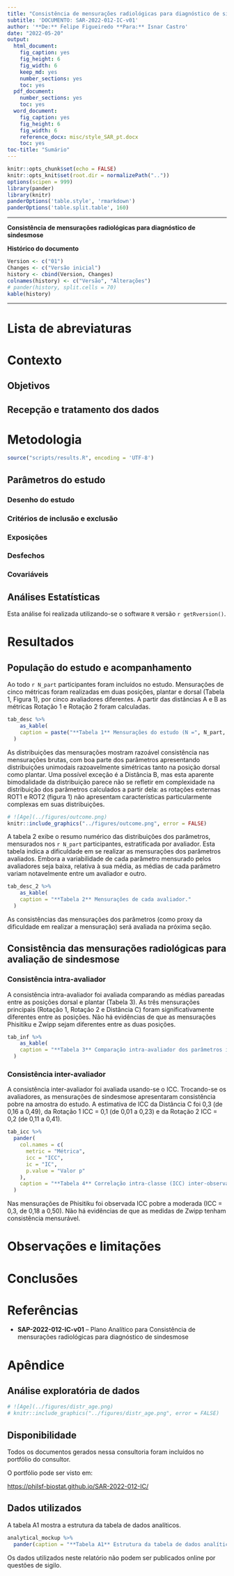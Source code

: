 ```yaml
---
title: "Consistência de mensurações radiológicas para diagnóstico de sindesmose"
subtitle: 'DOCUMENTO: SAR-2022-012-IC-v01'
author: '**De:** Felipe Figueiredo **Para:** Isnar Castro'
date: "2022-05-20"
output:
  html_document:
    fig_caption: yes
    fig_height: 6
    fig_width: 6
    keep_md: yes
    number_sections: yes
    toc: yes
  pdf_document:
    number_sections: yes
    toc: yes
  word_document:
    fig_caption: yes
    fig_height: 6
    fig_width: 6
    reference_docx: misc/style_SAR_pt.docx
    toc: yes
toc-title: "Sumário"
---
```


```r
knitr::opts_chunk$set(echo = FALSE)
knitr::opts_knit$set(root.dir = normalizePath(".."))
options(scipen = 999)
library(pander)
library(knitr)
panderOptions('table.style', 'rmarkdown')
panderOptions('table.split.table', 160)
```

---

\newpage

**Consistência de mensurações radiológicas para diagnóstico de sindesmose**

**Histórico do documento**

```r
Version <- c("01")
Changes <- c("Versão inicial")
history <- cbind(Version, Changes)
colnames(history) <- c("Versão", "Alterações")
# pander(history, split.cells = 70)
kable(history)
```

---

# Lista de abreviaturas

# Contexto

## Objetivos

## Recepção e tratamento dos dados

# Metodologia

```r
source("scripts/results.R", encoding = 'UTF-8')
```

## Parâmetros do estudo

### Desenho do estudo

### Critérios de inclusão e exclusão

### Exposições

### Desfechos

### Covariáveis

## Análises Estatísticas

Esta análise foi realizada utilizando-se o software `R` versão `r getRversion()`.

# Resultados

## População do estudo e acompanhamento

Ao todo `r N_part` participantes foram incluídos no estudo.
Mensurações de cinco métricas foram realizadas em duas posições, plantar e dorsal (Tabela 1, Figura 1), por cinco avaliadores diferentes.
A partir das distâncias A e B as métricas Rotação 1 e Rotação 2 foram calculadas.

```r
tab_desc %>%
    as_kable(
    caption = paste("**Tabela 1** Mensurações do estudo (N =", N_part, "participantes, 5 avaliadores).")
  )
```

As distribuições das mensurações mostram razoável consistência nas mensurações brutas, com boa parte dos parâmetros apresentando distribuições unimodais razoavelmente simétricas tanto na posição dorsal como plantar.
Uma possível exceção é a Distância B, mas esta aparente bimodalidade da distribuição parece não se refletir em complexidade na distribuição dos parâmetros calculados a partir dela: as rotações externas ROT1 e ROT2 (figura 1) não apresentam características particularmente complexas em suas distribuições.

```r
# ![Age](../figures/outcome.png)
knitr::include_graphics("../figures/outcome.png", error = FALSE)
```

A tabela 2 exibe o resumo numérico das distribuições dos parâmetros, mensurados nos `r N_part` participantes, estratificada por avaliador.
Esta tabela indica a dificuldade em se realizar as mensurações dos parâmetros avaliados.
Embora a variabilidade de cada parâmetro mensurado pelos avaliadores seja baixa, relativa à sua média, as médias de cada parâmetro variam notavelmente entre um avaliador e outro.

```r
tab_desc_2 %>%
    as_kable(
    caption = "**Tabela 2** Mensurações de cada avaliador."
  )
```

As consistências das mensurações dos parâmetros (como proxy da dificuldade em realizar a mensuração) será avaliada na próxima seção.

## Consistência das mensurações radiológicas para avaliação de sindesmose

### Consistência intra-avaliador

A consistência intra-avaliador foi avaliada comparando as médias pareadas entre as posições dorsal e plantar (Tabela 3).
As três mensurações principais (Rotação 1, Rotação 2 e Distância C) foram significativamente diferentes entre as posições.
Não há evidências de que as mensurações Phisitiku e Zwipp sejam diferentes entre as duas posições.

```r
tab_inf %>%
    as_kable(
    caption = "**Tabela 3** Comparação intra-avaliador dos parâmetros indicativos de sindesmose."
  )
```

### Consistência inter-avaliador

A consistência inter-avaliador foi avaliada usando-se o ICC.
Trocando-se os avaliadores, as mensurações de sindesmose apresentaram consistência
pobre
na amostra do estudo.
A estimativa de ICC da
Distância C foi 0,3 (de 0,16 a 0,49),
da Rotação 1 ICC = 0,1 (de 0,01 a 0,23)
e da Rotação 2 ICC = 0,2 (de 0,11 a 0,41).

```r
tab_icc %>%
  pander(
    col.names = c(
      metric = "Métrica",
      icc = "ICC",
      ic = "IC",
      p.value = "Valor p"
    ),
    caption = "**Tabela 4** Correlação intra-classe (ICC) inter-observador dos parâmetros indicativos de sindemose.",
  )
```

Nas mensurações de Phisitiku foi observada ICC pobre a moderada (ICC = 0,3, de 0,18 a 0,50).
Não há evidências de que as medidas de Zwipp tenham consistência mensurável.

# Observações e limitações

# Conclusões

# Referências

- **SAP-2022-012-IC-v01** -- Plano Analítico para Consistência de mensurações radiológicas para diagnóstico de sindesmose

# Apêndice

## Análise exploratória de dados

```r
# ![Age](../figures/distr_age.png)
# knitr::include_graphics("../figures/distr_age.png", error = FALSE)
```

## Disponibilidade

Todos os documentos gerados nessa consultoria foram incluídos no portfólio do consultor.

<!-- O cliente solicitou que esta análise seja mantida confidencial até uma futura data, determinada pelo próprio cliente. -->
<!-- Todos os documentos gerados nessa consultoria portanto não foram publicados online e apenas o título e o ano da análise foram incluídas no portfólio do consultor. -->
<!-- Após a data acordada, os documentos serão disponibilizados. -->

<!-- O cliente solicitou que esta análise seja mantida confidencial. -->
<!-- Todos os documentos gerados nessa consultoria portanto não foram publicados online e apenas o título e o ano da análise foram incluídas no portfólio do consultor. -->

O portfólio pode ser visto em:

<https://philsf-biostat.github.io/SAR-2022-012-IC/>

## Dados utilizados

A tabela A1 mostra a estrutura  da tabela de dados analíticos.

```r
analytical_mockup %>%
  pander(caption = "**Tabela A1** Estrutura da tabela de dados analíticos")
```

Os dados utilizados neste relatório não podem ser publicados online por questões de sigilo.
